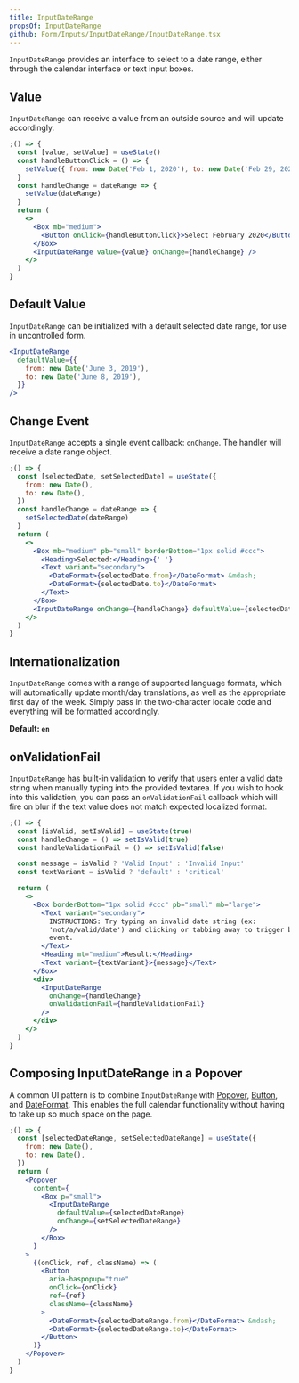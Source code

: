 ```yaml
---
title: InputDateRange
propsOf: InputDateRange
github: Form/Inputs/InputDateRange/InputDateRange.tsx
---
```



`InputDateRange` provides an interface to select to a date range, either through the calendar interface or text input boxes.

## Value

`InputDateRange` can receive a value from an outside source and will update accordingly.

```jsx
;() => {
  const [value, setValue] = useState()
  const handleButtonClick = () => {
    setValue({ from: new Date('Feb 1, 2020'), to: new Date('Feb 29, 2020') })
  }
  const handleChange = dateRange => {
    setValue(dateRange)
  }
  return (
    <>
      <Box mb="medium">
        <Button onClick={handleButtonClick}>Select February 2020</Button>
      </Box>
      <InputDateRange value={value} onChange={handleChange} />
    </>
  )
}
```

## Default Value

`InputDateRange` can be initialized with a default selected date range, for use in uncontrolled form.

```jsx
<InputDateRange
  defaultValue={{
    from: new Date('June 3, 2019'),
    to: new Date('June 8, 2019'),
  }}
/>
```

## Change Event

`InputDateRange` accepts a single event callback: `onChange`. The handler will receive a date range object.

```jsx
;() => {
  const [selectedDate, setSelectedDate] = useState({
    from: new Date(),
    to: new Date(),
  })
  const handleChange = dateRange => {
    setSelectedDate(dateRange)
  }
  return (
    <>
      <Box mb="medium" pb="small" borderBottom="1px solid #ccc">
        <Heading>Selected:</Heading>{' '}
        <Text variant="secondary">
          <DateFormat>{selectedDate.from}</DateFormat> &mdash;
          <DateFormat>{selectedDate.to}</DateFormat>
        </Text>
      </Box>
      <InputDateRange onChange={handleChange} defaultValue={selectedDate} />
    </>
  )
}
```

## Internationalization

`InputDateRange` comes with a range of supported language formats, which will automatically update month/day translations, as well as the appropriate first day of the week. Simply pass in the two-character locale code and everything will be formatted accordingly.

**Default: `en`**

<InputDateRangeLocales />

## onValidationFail

`InputDateRange` has built-in validation to verify that users enter a valid date string when manually typing into the provided textarea. If you wish to hook into this validation, you can pass an `onValidationFail` callback which will fire on blur if the text value does not match expected localized format.

```jsx
;() => {
  const [isValid, setIsValid] = useState(true)
  const handleChange = () => setIsValid(true)
  const handleValidationFail = () => setIsValid(false)

  const message = isValid ? 'Valid Input' : 'Invalid Input'
  const textVariant = isValid ? 'default' : 'critical'

  return (
    <>
      <Box borderBottom="1px solid #ccc" pb="small" mb="large">
        <Text variant="secondary">
          INSTRUCTIONS: Try typing an invalid date string (ex:
          'not/a/valid/date') and clicking or tabbing away to trigger blur
          event.
        </Text>
        <Heading mt="medium">Result:</Heading>
        <Text variant={textVariant}>{message}</Text>
      </Box>
      <div>
        <InputDateRange
          onChange={handleChange}
          onValidationFail={handleValidationFail}
        />
      </div>
    </>
  )
}
```

## Composing InputDateRange in a Popover

A common UI pattern is to combine `InputDateRange` with [Popover](/components/overlays/popover), [Button](/components/actions/button), and [DateFormat](/components/content/date-time-format). This enables the full calendar functionality without having to take up so much space on the page.

```jsx
;() => {
  const [selectedDateRange, setSelectedDateRange] = useState({
    from: new Date(),
    to: new Date(),
  })
  return (
    <Popover
      content={
        <Box p="small">
          <InputDateRange
            defaultValue={selectedDateRange}
            onChange={setSelectedDateRange}
          />
        </Box>
      }
    >
      {(onClick, ref, className) => (
        <Button
          aria-haspopup="true"
          onClick={onClick}
          ref={ref}
          className={className}
        >
          <DateFormat>{selectedDateRange.from}</DateFormat> &mdash;
          <DateFormat>{selectedDateRange.to}</DateFormat>
        </Button>
      )}
    </Popover>
  )
}
```
